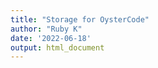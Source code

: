 ```yaml
---
title: "Storage for OysterCode"
author: "Ruby K"
date: '2022-06-18'
output: html_document
---
```

<!--
#### Table #1: Height 

|                  Test                 | P-value | Violation? |
|:-------------------------------------:|:-------:|:----------:|
| Levene's test (equality of variances) |    `r round(height.levene[1,3], digits=4)`     |     No     |
|          Bag 1: Shapiro-Wilk          |   `r round(bag1height.normality$p.value, digits=3)`     |     No     |
|          Bag 2: Shapiro-Wilk          |   `r round(bag2height.normality$p.value, digits=3)`      |     No     |
|          Bag 3: Shapiro-Wilk          |    `r round(bag3height.normality$p.value, digits=3)`     |     No     |
|          Bag 4: Shapiro-Wilk          |     `r round(bag4height.normality$p.value, digits=3)`    |     No     |
-->
<!--
#### Table #2: Length 

|                  Test                 | P-value | Violation? |
|:-------------------------------------:|:-------:|:----------:|
| Levene's test (equality of variances) |    `r round(length.levene[1,3], digits=4)`     |     No     |
|          Bag 1: Shapiro-Wilk          |   `r round(bag1length.normality$p.value, digits=3)`     |     No     |
|          Bag 2: Shapiro-Wilk          |   `r round(bag2length.normality$p.value, digits=3)`      |     No     |
|          Bag 3: Shapiro-Wilk          |    `r round(bag3length.normality$p.value, digits=3)`     |     No     |
|          Bag 4: Shapiro-Wilk          |     `r round(bag4length.normality$p.value, digits=3)`    |     No     |

#### Table #3: Width 

|                  Test                 | P-value | Violation? |
|:-------------------------------------:|:-------:|:----------:|
| Levene's test (equality of variances) |    `r round(width.levene[1,3], digits=4)`     |     No     |
|          Bag 1: Shapiro-Wilk          |   `r round(bag1width.normality$p.value, digits=3)`     |     No     |
|          Bag 2: Shapiro-Wilk          |   `r round(bag2width.normality$p.value, digits=3)`      |     Yes     |
|          Bag 3: Shapiro-Wilk          |    `r round(bag3width.normality$p.value, digits=3)`     |     No     |
|          Bag 4: Shapiro-Wilk          |     `r round(bag4width.normality$p.value, digits=3)`    |     Yes     |
-->

<!--


```r
WidthResults<-aov(Width~Bag, data=FBout)
summary(WidthResults)
```

dtID<-subset(SamplingNew,select = c(Gear,Location,Oyster))
names(dtID)
any(duplicated(dtID))

names(gsummary(SamplingNew, form=~Oyster, inv=TRUE))
names(gsummary(SamplingNew, form=~Treatment, inv=TRUE))
names(gsummary(SamplingNew, form=~Gear, inv=TRUE))

lmm <- lmer(Cup.ratio ~ Gear + Location + Gear:Location + (1 | Replicate), data = SamplingNew,
            REML = FALSE)
summary(lmm)
Anova(lmm)

lmm3 <- lmer(Cup.ratio ~ Gear + Location + Gear:Location + (1 | Replicate), data = IndividualOysters, REML = FALSE)
summary(lmm3) #variance explained by replicate indistinguishable from 0
Anova(lmm3) #same p-value as when treating bags as replicates for FC

lmm4 <- lm(Cup.ratio ~ Gear + Location + Gear:Location, data = IndividualOysters)
summary(lmm4)
Anova(lmm4) #very similar to above

plot(fitted(lmm4), resid(lmm4))
qqnorm(resid(lmm4)); qqline(resid(lmm4))

lmtest::bptest(lmm4)

#ANOVA of negative sqrt cup ratio (better than reciprocal, prob worse than log)
IndividualOysters$sqrt.Cup.ratio<-(IndividualOysters$Cup.ratio)^(-1/2)
leveneTest(sqrt.Cup.ratio ~ Gear * Location, data = IndividualOysters) #also good, p=0.1836
sqrtCupRatioANOVA <- aov(sqrt.Cup.ratio ~ Gear * Location, data = IndividualOysters)
summary(sqrtCupRatioANOVA)
plot(sqrtCupRatioANOVA,1)
plot(sqrtCupRatioANOVA,2)
qqp(sqrtCupRatioANOVA$residuals)
shapiro.test(sqrtCupRatioANOVA$residuals) #p=1.823e-5

#ANOVA of log.Shell.Shape
IndividualOysters$log.Shell.shape<-log(IndividualOysters$Shell.shape+1)
leveneTest(log.Shell.shape ~ Gear * Location, data = IndividualOysters) #better, p=0.1789
logShellShapeANOVA <- aov(log.Shell.shape ~ Gear * Location, data = IndividualOysters)
summary(logShellShapeANOVA)
plot(logShellShapeANOVA,1)
plot(logShellShapeANOVA,2)
qqp(logShellShapeANOVA$residuals)
shapiro.test(logShellShapeANOVA$residuals) #better, p=1.8e-6

library(WRS2)
t2way(Cup.ratio ~ Gear * Location, data=IndividualOysters)
postCupRatio<-mcp2atm(Cup.ratio ~ Gear * Location, data=IndividualOysters)
postCupRatio

#With each oyster as individuals, each bag as replicate
IndividualOysters<-read.csv("6_14_22_2.csv", na.strings=c(""," ","NA"))
IndividualOysters<-subset(IndividualOysters, select = c(Location,Gear,Treatment,Cage,Bag,Oyster,Height,Length,Width,Cup.ratio,Shell.shape))
str(IndividualOysters)

#Convert variables to factors
IndividualOysters<-within(IndividualOysters, {
  Cage<-as.factor(Cage)
  Bag<-as.factor(Bag)
  Location<-as.factor(Location)
  Gear<-as.factor(Gear)
  Treatment<-as.factor(Treatment)
})

#ANOVA of log cup ratio - improves normality
IndividualOysters$log.Cup.ratio<-log(IndividualOysters$Cup.ratio)
leveneTest(log.Cup.ratio ~ Gear * Location, data = IndividualOysters) #good, p=0.2556
logCupRatioANOVA <- aov(log.Cup.ratio ~ Gear * Location, data = IndividualOysters)
summary(logCupRatioANOVA)
plot(logCupRatioANOVA,1)
plot(logCupRatioANOVA,2)
hist(logCupRatioANOVA$residuals)
shapiro.test(logCupRatioANOVA$residuals) #p=1.837e-5

#Shell Shape ~~~~~~~~~~~~~~~~~~~~~~~~~~~~~~~~~~~~~~~~~~~~~~~~~~~~~~~~~~~~~~~~~~

leveneTest(Shell.shape~Gear*Location, data=IndividualOysters) #marginally non-significant, p=0.05086
ShellShapeANOVA <- aov(Shell.shape ~ Gear * Location, data = IndividualOysters)
summary(ShellShapeANOVA)
plot(ShellShapeANOVA,1)
plot(ShellShapeANOVA,2)
shapiro.test(ShellShapeANOVA$residuals) #bad, p=2.2e-16

#ANOVA of cube root shell shape (best)
IndividualOysters$cube.Shell.shape<-abs(IndividualOysters$Shell.shape)^(1/3)
leveneTest(cube.Shell.shape ~ Gear * Location, data = IndividualOysters) #good, p=0.4136
cubeShellShapeANOVA <- aov(cube.Shell.shape ~ Gear * Location, data = IndividualOysters)
summary(cubeShellShapeANOVA)
plot(cubeShellShapeANOVA,1)
plot(cubeShellShapeANOVA,2)
qqp(cubeShellShapeANOVA$residuals)
shapiro.test(cubeShellShapeANOVA$residuals) #significant at p=0.05 but not p=0.01
hist(cubeShellShapeANOVA$residuals)

cupRatioANOVA <- aov(Cup.ratio ~ Gear * Location, data = SamplingNew)
summary(cupRatioANOVA)
leveneTest(Cup.ratio ~ Gear * Location, data = SamplingNew) #p=0.4658
plot(cupRatioANOVA,1)
plot(cupRatioANOVA,2)
cupRatioResiduals<-cupRatioANOVA$residuals
shapiro.test(cupRatioResiduals) #highly non-normal, p=2e-12

art.con(alignedOysters, "Gear", adjust="holm") %>%  # run ART-C for X1 × X2
  summary() %>%  # add significance stars to the output
  mutate(sig. = symnum(p.value, corr=FALSE, na=FALSE,
                       cutpoints = c(0, .001, .01, .05, .10, 1),
                       symbols = c("***", "**", "*", ".", " ")))

###############################################################################
######################### Graphs  ########################################
###############################################################################




ggplot(data = IndividualOysters, aes(x = Gear, y = Shell.shape, fill=Location))+geom_boxplot()+ylab("Shell shape index")

#Temperature plot starting 6/17
temp.delayedStart<-ggplot(starting6.17, aes(x=Date.time, y=Temp, group=Location, color=Location))+ geom_line()+
  ylab("Temperature (°C)")+theme_ipsum_rc(axis_title_just="cc", axis_title_size = 10, axis_text_size = 10)+xlab("")+
  theme(axis.title.y = element_text(margin = margin(r = 10)))
temp.delayedStart


# ChlaDatasheet = ChlaDatasheet %>%
#                    mutate(Ave_Chl1 = (ChlFs*(FoFa_max/(FoFa_max-1))* 
#                                      (ChlaDatasheet$Fo-ChlaDatasheet$Fa)*
#                                      (((ChlaDatasheet$Acetone_vol/1000)/ChlaDatasheet$Dilution_Factor)/ChlaDatasheet$Vol_Filtered)))
# 
# ChlaDatasheet = ChlaDatasheet %>%
#   mutate(ChlaDatasheet, Ave_Phaeo1 = ((ChlFs*(FoFa_max/(FoFa_max-1)))*
#                                      ((FoFa_max-1)*(ChlaDatasheet$Fo-ChlaDatasheet$Fa))*
#                                      (((ChlaDatasheet$Acetone_vol/1000)/ChlaDatasheet$Dilution_Factor)/ChlaDatasheet$Vol_Filtered)))

short<-SamplingTwo[SamplingTwo$Height < 24,]
shortOne<-SamplingOne[SamplingOne$Height < 24,]
-->
